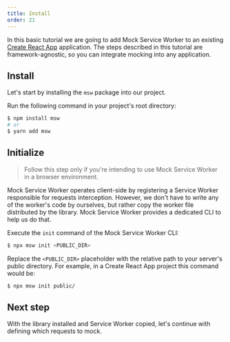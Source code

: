 ```yaml
---
title: Install
order: 21
---
```


In this basic tutorial we are going to add Mock Service Worker to an existing [Create React App](https://create-react-app.dev) application. The steps described in this tutorial are framework-agnostic, so you can integrate mocking into any application.

## Install

Let's start by installing the `msw` package into our project.

<Action>Run the following command in your project's root directory:</Action>

```bash
$ npm install msw
# or
$ yarn add msw
```

## Initialize

> Follow this step only if you're intending to use Mock Service Worker in a browser environment.

Mock Service Worker operates client-side by registering a Service Worker responsible for requests interception. However, we don't have to write any of the worker's code by ourselves, but rather copy the worker file distributed by the library. Mock Service Worker provides a dedicated CLI to help us do that.

<Action>
  Execute the <code>init</code> command of the Mock Service Worker CLI:
</Action>

```bash
$ npx msw init <PUBLIC_DIR>
```

Replace the `<PUBLIC_DIR>` placeholder with the relative path to your server's public directory. For example, in a Create React App project this command would be:

```bash
$ npx msw init public/
```


<PublicDirSnippet />

## Next step

With the library installed and Service Worker copied, let's continue with defining which requests to mock.


<PageLink page={MockPage} url="/docs/getting-started/mocks" />
